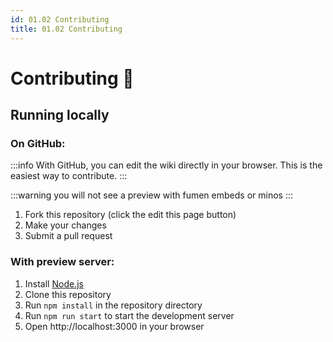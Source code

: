 ```yaml
---
id: 01.02 Contributing
title: 01.02 Contributing
---
```


# Contributing 🚧

## Running locally

### On GitHub:

:::info
With GitHub, you can edit the wiki directly in your browser. This is the easiest way to contribute.
:::

:::warning
you will not see a preview with fumen embeds or minos
:::

1. Fork this repository (click the edit this page button)
2. Make your changes
3. Submit a pull request

### With preview server:

1. Install [Node.js](https://nodejs.org/en/download/)
2. Clone this repository
3. Run `npm install` in the repository directory
4. Run `npm run start` to start the development server
5. Open http://localhost:3000 in your browser